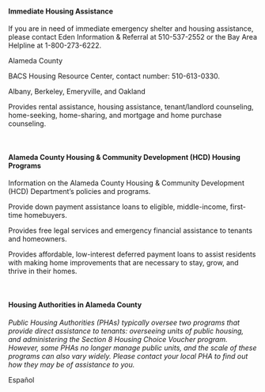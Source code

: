 
<RenderIf language="default">

  #### Immediate Housing Assistance

  <div className="cards-grid">
  <InfoCard title="211 Alameda County Resource Finder" externalHref="http://211alamedacounty.org/2-1-1-alameda-county-resource-finder/">

  If you are in need of immediate emergency shelter and housing assistance, please contact Eden Information & Referral at 510-537-2552 or the Bay Area Helpline at 1-800-273-6222.

  Alameda County

  </InfoCard>

  <InfoCard title="Bay Area Community Services" externalHref="https://www.bayareacs.org/">

  BACS Housing Resource Center, contact number: 510-613-0330.

  Albany, Berkeley, Emeryville, and Oakland

  </InfoCard>

  <InfoCard title="ECHO Housing" externalHref="https://www.echofairhousing.org/">

  Provides rental assistance, housing assistance, tenant/landlord counseling, home-seeking, home-sharing, and mortgage and home purchase counseling.

  </InfoCard>
  </div>
  
  <br />

  #### Alameda County Housing & Community Development (HCD) Housing Programs 

  <div className="cards-grid">
  <InfoCard title="Alameda County Housing & Community Development (HCD) Department" externalHref="https://www.acgov.org/cda/hcd/rhd/index.htm">
    
  Information on the Alameda County Housing & Community Development (HCD) Department’s policies and programs. 
    
  </InfoCard>

  <InfoCard title="Alameda County Boost - Alameda County's Down Payment Loan Assistance Program" externalHref="https://www.acboost.org/">  

  Provide down payment assistance loans to eligible, middle-income, first-time homebuyers.

  </InfoCard>

  <InfoCard title="Alameda County Housing Secure - Alameda County's Anti-Displacement Program" externalHref="https://www.centrolegal.org/achousingsecure/">  

  Provides free legal services and emergency financial assistance to tenants and homeowners.
  </InfoCard>

  <InfoCard title="Renew Alameda County - Alameda County's Housing Preservation Loan Program" externalHref="https://www.renewac.org/">

  Provides affordable, low-interest deferred payment loans to assist residents with making home improvements that are necessary to stay, grow, and thrive in their homes.
  </InfoCard>
  </div>

  <br/>

  #### Housing Authorities in Alameda County

  _Public Housing Authorities (PHAs) typically oversee two programs that provide direct assistance to tenants: overseeing units of public housing, and administering the Section 8 Housing Choice Voucher program. However, some PHAs no longer manage public units, and the scale of these programs can also vary widely. Please contact your local PHA to find out how they may be of assistance to you._

  <div className="cards-grid">
  <InfoCard title="Housing Authority County of Alameda" externalHref="http://www.haca.net/">
  </InfoCard>

  <InfoCard title="Berekley Housing Authority" externalHref="https://www.cityofberkeley.info/bha/">
  </InfoCard>

  <InfoCard title="Housing Authority of the City of Alameda" externalHref="http://www.alamedahsg.org/">
  </InfoCard>

  <InfoCard title="Housing Authority of the City of Livermore" externalHref="https://livermoreha.org/index.html">
  </InfoCard>
  </div>

</RenderIf>

<RenderIf language="es">

  Español

</RenderIf>
